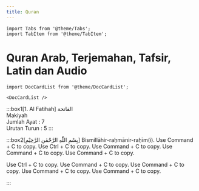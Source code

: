 ```yaml
---
title: Quran
---
```

```mdx-code-block
import Tabs from '@theme/Tabs';
import TabItem from '@theme/TabItem';
```

# Quran Arab, Terjemahan, Tafsir, Latin dan Audio

```mdx-code-block
import DocCardList from '@theme/DocCardList';

<DocCardList />
```

:::box1[1. Al Fatihah]
الفاتحة\
Makiyah\
Jumlah Ayat : 7\
Urutan Turun : 5
:::

:::box2[بِسْمِ اللّٰهِ الرَّحْمٰنِ الرَّحِيْمِ]
Bismillāhir-raḥmānir-raḥīm(i).
<Tabs groupId="terjemah">
  <TabItem value="kemenag" label="Kemenag">Use Command + C to copy.</TabItem>
  <TabItem value="affairs" label="Affairs">Use Ctrl + C to copy.</TabItem>
  <TabItem value="complex" label="Complex">Use Command + C to copy.</TabItem>
<TabItem value="tanzil" label="Tanzil">Use Command + C to copy.</TabItem>
<TabItem value="sabix" label="Complex">Use Command + C to copy.</TabItem>
</Tabs>

<Tabs groupId="tafsir">
  <TabItem value="jalalayn" label="Jalalayn">Use Ctrl + C to copy.</TabItem>
  <TabItem value="tahlili" label="Tahlili">Use Command + C to copy.</TabItem>
<TabItem value="wajiz" label="Wajiz">Use Command + C to copy.</TabItem>
<TabItem value="mokhtasar" label="Mokhtasar">Use Command + C to copy.</TabItem>
<TabItem value="muntakhab" label="Muntakhab">Use Command + C to copy.</TabItem>
</Tabs>

:::

